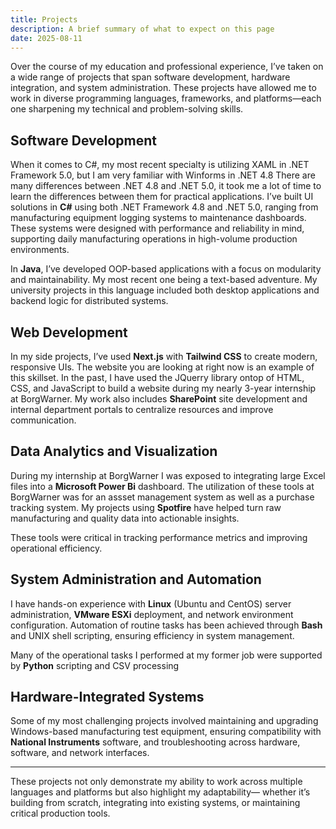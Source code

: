 ```yaml
---
title: Projects
description: A brief summary of what to expect on this page
date: 2025-08-11
---
```


Over the course of my education and professional experience, I’ve taken on a wide range of projects that span software development, hardware integration, and system administration. 
These projects have allowed me to work in diverse programming languages, frameworks, and platforms—each one sharpening my technical and problem-solving skills.

## Software Development

When it comes to C#, my most recent specialty is utilizing XAML in .NET Framework 5.0, but I am very familiar with Winforms in .NET 4.8
There are many differences between .NET 4.8 and .NET 5.0, it took me a lot of time to learn the differences between them for practical applications.
I’ve built UI solutions in **C#** using both .NET Framework 4.8 and .NET 5.0, ranging from manufacturing equipment logging systems to maintenance dashboards.
 These systems were designed with performance and reliability in mind, supporting daily manufacturing operations in high-volume production environments.

In **Java**, I’ve developed OOP-based applications with a focus on modularity and maintainability. My most recent one being a text-based adventure.
My university projects in this language included both desktop applications and backend logic for distributed systems.

## Web Development

In my side projects, I’ve used **Next.js** with **Tailwind CSS** to create modern, responsive UIs. 
The website you are looking at right now is an example of this skillset.
In the past, I have used the JQuerry library ontop of HTML, CSS, and JavaScript to build a website during my nearly 3-year internship at BorgWarner.
My work also includes **SharePoint** site development and internal department portals to centralize resources and improve communication.

## Data Analytics and Visualization

During my internship at BorgWarner I was exposed to integrating large Excel files into a **Microsoft Power Bi** dashboard.
The utilization of these tools at BorgWarner was for an assset management system as well as a purchase tracking system.
My projects using **Spotfire** have helped turn raw manufacturing and quality data into actionable insights. 

These tools were critical in tracking performance metrics and improving operational efficiency.

## System Administration and Automation

I have hands-on experience with **Linux** (Ubuntu and CentOS) server administration, **VMware ESXi** deployment, and network environment configuration. 
Automation of routine tasks has been achieved through **Bash** and UNIX shell scripting, ensuring efficiency in system management.

Many of the operational tasks I performed at my former job were supported by **Python** scripting and CSV processing

## Hardware-Integrated Systems

Some of my most challenging projects involved maintaining and upgrading Windows-based manufacturing test equipment, 
ensuring compatibility with **National Instruments** software, and troubleshooting across hardware, software, and network interfaces.

---

These projects not only demonstrate my ability to work across multiple languages and platforms but also highlight my adaptability—
whether it’s building from scratch, integrating into existing systems, or maintaining critical production tools.
